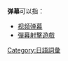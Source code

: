 '''弹幕'''可以指：
* [[视频弹幕|视频弹幕]]
* [[彈幕射擊遊戲|彈幕射擊遊戲]]

{{Disambiguation|D|Cat=二字消歧义}}

[[Category:日語詞彙|Category:日語詞彙]]